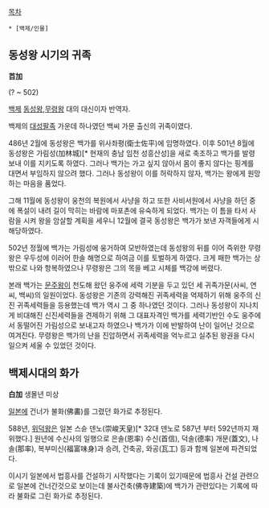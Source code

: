 [[목차]]

 * [백제/인물]

== 동성왕 시기의 귀족 ==
'''苩加'''

(? ~ 502)

[[백제]] [[동성왕]],[[무령왕]] 대의 대신이자 반역자.

백제의 [[대성팔족]] 가운데 하나였던 백씨 가문 출신의 귀족이였다.

486년 2월에 동성왕은 백가를 위사좌평(衛士佐平)에 임명하였다. 이후 501년 8월에 동성왕은 가림성(加林城)[* 현재의 충남 임천 성흥산성]을 새로 축조하고 백가를 발령보내 이를 지키도록 하였다. 그러나 백가는 가고 싶지 않아서 몸이 좋지 않다는 핑계를 대면서 부임하지 않으려 했다. 그러나 동성왕이 이를 허락하지 않자, 백가는 왕에게 원망하는 마음을 품었다. 

그해 11월에 동성왕이 웅천의 복원에서 사냥을 하고 또한 사비서원에서 사냥을 하던 중에 폭설이 내려 길이 막히는 바람에 마포촌에 유숙하게 되었다. 백가는 이 틈을 타서 사람을 시켜 왕을 암살할 계획을 세우니 12월에 결국 동성왕은 백가가 보낸 자객들에게 시해당하였다.

502년 정월에 백가는 가림성에 웅거하여 모반하였는데 동성왕의 뒤를 이어 즉위한 무령왕은 우두성에 이러어 한솔 해명으로 하여금 이를 토벌하게 하였다. 크게 패한 백가는 상 밖으로 나와 항복하였으나 무령왕은 그의 목을 베고 시체를 백강에 버렸다.

본래 백가는 [[문주왕]]이 천도해 왔던 웅주에 세력 기분을 두고 있던 세 귀족가문(사씨, 연씨, 백씨)의 일원이었다. 동성왕은 기존의 강력해진 귀족세력을 억제하기 위해 웅주의 신진 귀족세력들을 등용했는데 백가 역시 그 중 하나였던 것이다. 그러나 동성왕이 지나치게 비대해진 신진세력들을 견제하기 위해 그 대표자격인 백가를 세력기반인 수도 웅주에서 동떨어진 가림성으로 보내고자 하였으나 백가가 이에 반발하여 난이 일어난 것으로 여겨진다. 무령왕은 백가의 난을 진압하면서 귀족세력을 억누르고 실추된 왕권을 다시 일으켜 세울 수 있었던 것이다.

== 백제시대의 화가 ==
'''白加'''
생몰년 미상

[[일본]]에 건너가 불화(佛畵)를 그렸던 화가로 추정된다.

588년, [[위덕왕]]은 일본 스슌 덴노(崇峻天皇)[* 32대 덴노로 587년 부터 592년까지 재위했다.] 원년에 수신사의 일행으로 은솔(恩率) 수신(首信), 덕솔(德率) 개문(蓋文), 나솔(那率), 복부미신(福富味身)과 승려, 건축공, 와공(瓦工) 등과 함께 일본에 파견되었다.

이시기 일본에서 법흥사를 건설하기 시작했다는 기록이 있기때문에 법흥사 건설 관련으로 일본에 건너간것으로 보이는데 불사건축(佛寺建築)에 백가가 관련있다는 기록에 따라 불화로 그린 화가로 추정된다.
